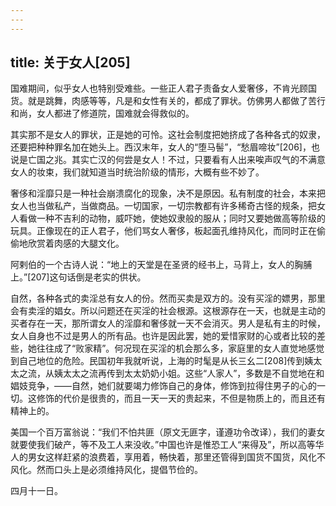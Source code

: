 ```yaml
---
---
---
```

title: 关于女人[205]
---




国难期间，似乎女人也特别受难些。一些正人君子责备女人爱奢侈，不肯光顾国货。就是跳舞，肉感等等，凡是和女性有关的，都成了罪状。仿佛男人都做了苦行和尚，女人都进了修道院，国难就会得救似的。

其实那不是女人的罪状，正是她的可怜。这社会制度把她挤成了各种各式的奴隶，还要把种种罪名加在她头上。西汉末年，女人的“堕马髻”，“愁眉啼妆”[206]，也说是亡国之兆。其实亡汉的何尝是女人！不过，只要看有人出来唉声叹气的不满意女人的妆束，我们就知道当时统治阶级的情形，大概有些不妙了。

奢侈和淫靡只是一种社会崩溃腐化的现象，决不是原因。私有制度的社会，本来把女人也当做私产，当做商品。一切国家，一切宗教都有许多稀奇古怪的规条，把女人看做一种不吉利的动物，威吓她，使她奴隶般的服从；同时又要她做高等阶级的玩具。正像现在的正人君子，他们骂女人奢侈，板起面孔维持风化，而同时正在偷偷地欣赏着肉感的大腿文化。

阿剌伯的一个古诗人说：“地上的天堂是在圣贤的经书上，马背上，女人的胸脯上。”[207]这句话倒是老实的供状。

自然，各种各式的卖淫总有女人的份。然而买卖是双方的。没有买淫的嫖男，那里会有卖淫的娼女。所以问题还在买淫的社会根源。这根源存在一天，也就是主动的买者存在一天，那所谓女人的淫靡和奢侈就一天不会消灭。男人是私有主的时候，女人自身也不过是男人的所有品。也许是因此罢，她的爱惜家财的心或者比较的差些，她往往成了“败家精”。何况现在买淫的机会那么多，家庭里的女人直觉地感觉到自己地位的危险。民国初年我就听说，上海的时髦是从长三幺二[208]传到姨太太之流，从姨太太之流再传到太太奶奶小姐。这些“人家人”，多数是不自觉地在和娼妓竞争，——自然，她们就要竭力修饰自己的身体，修饰到拉得住男子的心的一切。这修饰的代价是很贵的，而且一天一天的贵起来，不但是物质上的，而且还有精神上的。

美国一个百万富翁说：“我们不怕共匪（原文无匪字，谨遵功令改译），我们的妻女就要使我们破产，等不及工人来没收。”中国也许是惟恐工人“来得及”，所以高等华人的男女这样赶紧的浪费着，享用着，畅快着，那里还管得到国货不国货，风化不风化。然而口头上是必须维持风化，提倡节俭的。

四月十一日。